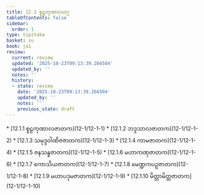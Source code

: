 ```yaml
---
title: 12.1 စူဠကုဏာလဝဂ္ဂ
tableOfContents: false
sidebar:
  order: 1
type: tipitaka
basket: su
book: ja1
review:
  current: review
  updated: '2025-10-23T09:13:39.266504'
  updated_by: ''
  notes: ''
  history:
  - state: review
    date: '2025-10-23T09:13:39.266504'
    updated_by: ''
    notes: ''
    previous_state: draft
---
```



<ReviewStatus review={frontmatter.review} showDetails={true} />

<HypothesisAnnotation frontmatter={frontmatter} />

<DynamicBreadcrumb />



<TableOfContents book="ja1" section="12.1">
* [12.1.1 စူဠကုဏာလဇာတက](12-1/12-1-1)
* [12.1.2 ဘဒ္ဒသာလဇာတက](12-1/12-1-2)
* [12.1.3 သမုဒ္ဒဝါဏိဇဇာတက](12-1/12-1-3)
* [12.1.4 ကာမဇာတက](12-1/12-1-4)
* [12.1.5 ဇနသန္ဓဇာတက](12-1/12-1-5)
* [12.1.6 မဟာကဏှဇာတက](12-1/12-1-6)
* [12.1.7 ကောသိယဇာတက](12-1/12-1-7)
* [12.1.8 မေဏ္ဍကပဉှဇာတက](12-1/12-1-8)
* [12.1.9 မဟာပဒုမဇာတက](12-1/12-1-9)
* [12.1.10 မိတ္တာမိတ္တဇာတက](12-1/12-1-10)
</TableOfContents>